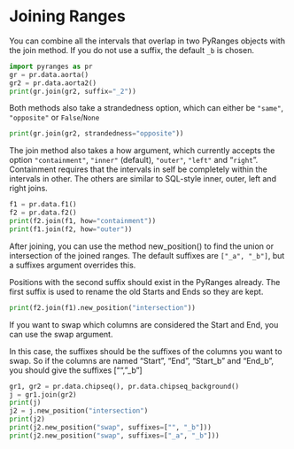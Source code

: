 # Joining Ranges

You can combine all the intervals that overlap in two PyRanges objects with the join method.
If you do not use a suffix, the default `_b` is chosen.

```python
import pyranges as pr
gr = pr.data.aorta()
gr2 = pr.data.aorta2()
print(gr.join(gr2, suffix="_2"))
```

Both methods also take a strandedness option, which can either be `"same"`, `"opposite"` or `False`/`None`

```python
print(gr.join(gr2, strandedness="opposite"))
```

The join method also takes a how argument, which currently accepts the option
`"containment"`, `"inner"` (default), `"outer"`, `"left"` and "`right`".
Containment requires that the intervals in self be completely within the
intervals in other. The others are similar to SQL-style inner, outer, left and
right joins.

```python
f1 = pr.data.f1()
f2 = pr.data.f2()
print(f2.join(f1, how="containment"))
print(f1.join(f2, how="outer"))
```

After joining, you can use the method new_position() to find the union or
intersection of the joined ranges. The default suffixes are `["_a", "_b"]`, but
a suffixes argument overrides this.

Positions with the second suffix should exist in the PyRanges already. The first
suffix is used to rename the old Starts and Ends so they are kept.

```python
print(f2.join(f1).new_position("intersection"))
```

If you want to swap which columns are considered the Start and End, you can use
the swap argument.

In this case, the suffixes should be the suffixes of the columns you want to
swap. So if the columns are named "Start", "End", "Start_b" and "End_b", you
should give the suffixes ["", "_b"]

```python
gr1, gr2 = pr.data.chipseq(), pr.data.chipseq_background()
j = gr1.join(gr2)
print(j)
j2 = j.new_position("intersection")
print(j2)
print(j2.new_position("swap", suffixes=["", "_b"]))
print(j2.new_position("swap", suffixes=["_a", "_b"]))
```
